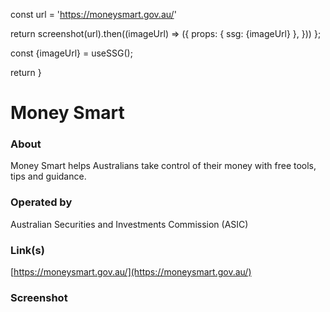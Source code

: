 
const url = 'https://moneysmart.gov.au/'

return screenshot(url).then((imageUrl) => ({
props: { ssg: {imageUrl} },
}))
};

const {imageUrl} = useSSG();

return <ScreenshotImage imageUrl={imageUrl}/>
}

# Money Smart

### About

Money Smart helps Australians take control of their money with free tools, tips and guidance.

### Operated by

Australian Securities and Investments Commission (ASIC)

### Link(s)

[https://moneysmart.gov.au/](https://moneysmart.gov.au/)

### Screenshot

<Screenshot />
